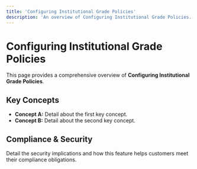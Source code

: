 ```yaml
---
title: 'Configuring Institutional Grade Policies'
description: 'An overview of Configuring Institutional Grade Policies.'
---
```


# Configuring Institutional Grade Policies

This page provides a comprehensive overview of **Configuring Institutional Grade Policies**.

## Key Concepts

* **Concept A:** Detail about the first key concept.
* **Concept B:** Detail about the second key concept.

## Compliance & Security

Detail the security implications and how this feature helps customers meet their compliance obligations.
